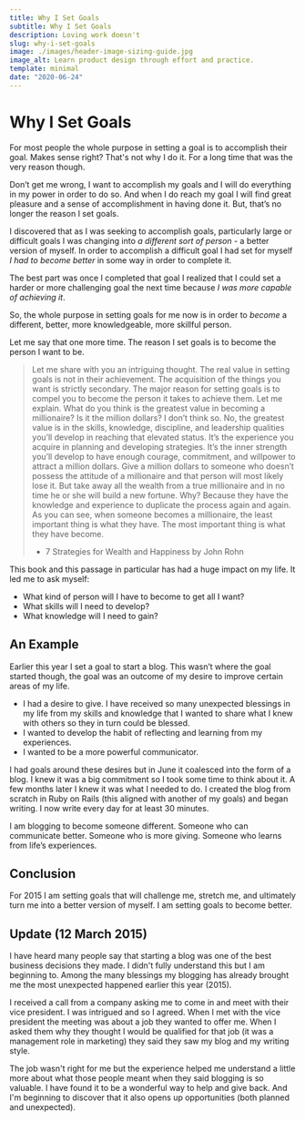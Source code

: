 ```yaml
---
title: Why I Set Goals
subtitle: Why I Set Goals
description: Loving work doesn't
slug: why-i-set-goals
image: ./images/header-image-sizing-guide.jpg
image_alt: Learn product design through effort and practice.
template: minimal
date: "2020-06-24"
---
```


# Why I Set Goals

For most people the whole purpose in setting a goal is to accomplish their goal. Makes sense right? That's not why I do it. For a long time that was the very reason though.

Don’t get me wrong, I want to accomplish my goals and I will do everything in my power in order to do so. And when I do reach my goal I will find great pleasure and a sense of accomplishment in having done it. But, that’s no longer the reason I set goals.

I discovered that as I was seeking to accomplish goals, particularly large or difficult goals I was changing into _a different sort of person_ - a better version of myself. In order to accomplish a difficult goal I had set for myself _I had to become better_ in some way in order to complete it.

The best part was once I completed that goal I realized that I could set a harder or more challenging goal the next time because _I was more capable of achieving it_.

So, the whole purpose in setting goals for me now is in order to _become_ a different, better, more knowledgeable, more skillful person.

Let me say that one more time. The reason I set goals is to become the person I want to be.

> Let me share with you an intriguing thought. The real value in setting goals is not in their achievement. The acquisition of the things you want is strictly secondary. The major reason for setting goals is to compel you to become the person it takes to achieve them. Let me explain.
> What do you think is the greatest value in becoming a millionaire? Is it the million dollars? I don’t think so. No, the greatest value is in the skills, knowledge, discipline, and leadership qualities you’ll develop in reaching that elevated status. It’s the experience you acquire in planning and developing strategies. It’s the inner strength you’ll develop to have enough courage, commitment, and willpower to attract a million dollars.
> Give a million dollars to someone who doesn’t possess the attitude of a millionaire and that person will most likely lose it. But take away all the wealth from a true millionaire and in no time he or she will build a new fortune. Why? Because they have the knowledge and experience to duplicate the process again and again.
> As you can see, when someone becomes a millionaire, the least important thing is what they have. The most important thing is what they have become.
>
> - 7 Strategies for Wealth and Happiness by John Rohn

This book and this passage in particular has had a huge impact on my life. It led me to ask myself:

- What kind of person will I have to become to get all I want?
- What skills will I need to develop?
- What knowledge will I need to gain?

## An Example

Earlier this year I set a goal to start a blog. This wasn’t where the goal started though, the goal was an outcome of my desire to improve certain areas of my life.

- I had a desire to give. I have received so many unexpected blessings in my life from my skills and knowledge that I wanted to share what I knew with others so they in turn could be blessed.
- I wanted to develop the habit of reflecting and learning from my experiences.
- I wanted to be a more powerful communicator.

I had goals around these desires but in June it coalesced into the form of a blog. I knew it was a big commitment so I took some time to think about it. A few months later I knew it was what I needed to do. I created the blog from scratch in Ruby on Rails (this aligned with another of my goals) and began writing. I now write every day for at least 30 minutes.

I am blogging to become someone different. Someone who can communicate better. Someone who is more giving. Someone who learns from life’s experiences.

## Conclusion

For 2015 I am setting goals that will challenge me, stretch me, and ultimately turn me into a better version of myself. I am setting goals to become better.

## Update (12 March 2015)

I have heard many people say that starting a blog was one of the best business decisions they made. I didn't fully understand this but I am beginning to. Among the many blessings my blogging has already brought me the most unexpected happened earlier this year (2015).

I received a call from a company asking me to come in and meet with their vice president. I was intrigued and so I agreed. When I met with the vice president the meeting was about a job they wanted to offer me. When I asked them why they thought I would be qualified for that job (it was a management role in marketing) they said they saw my blog and my writing style.

The job wasn't right for me but the experience helped me understand a little more about what those people meant when they said blogging is so valuable. I have found it to be a wonderful way to help and give back. And I'm beginning to discover that it also opens up opportunities (both planned and unexpected).
